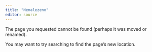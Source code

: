 ```yaml
---
title: "Nenalezeno"
editor: source
---
```


The page you requested cannot be found (perhaps it was moved or renamed).

You may want to try searching to find the page's new location.
